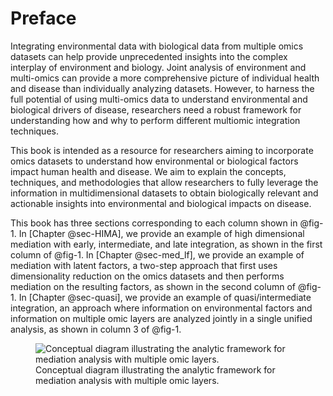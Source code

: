 # Preface {.unnumbered}

Integrating environmental data with biological data from multiple omics datasets can help provide unprecedented insights into the complex interplay of environment and biology. Joint analysis of environment and multi-omics can provide a more comprehensive picture of individual health and disease than individually analyzing datasets. However, to harness the full potential of using multi-omics data to understand environmental and biological drivers of disease, researchers need a robust framework for understanding how and why to perform different multiomic integration techniques.

This book is intended as a resource for researchers aiming to incorporate omics datasets to understand how environmental or biological factors impact human health and disease. We aim to explain the concepts, techniques, and methodologies that allow researchers to fully leverage the information in multidimensional datasets to obtain biologically relevant and actionable insights into environmental and biological impacts on disease.

This book has three sections corresponding to each column shown in @fig-1. In [Chapter @sec-HIMA], we provide an example of high dimensional mediation with early, intermediate, and late integration, as shown in the first column of @fig-1. In [Chapter @sec-med_lf], we provide an example of mediation with latent factors, a two-step approach that first uses dimensionality reduction on the omics datasets and then performs mediation on the resulting factors, as shown in the second column of @fig-1. In [Chapter @sec-quasi], we provide an example of quasi/intermediate integration, an approach where information on environmental factors and information on multiple omic layers are analyzed jointly in a single unified analysis, as shown in column 3 of @fig-1. 

![Conceptual diagram illustrating the analytic framework for mediation analysis with multiple omic layers.](Multiomic_Mediation_Framework.png){#fig-1}
